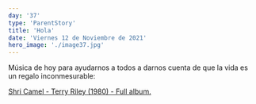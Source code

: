 ```yaml
---
day: '37'
type: 'ParentStory'
title: 'Hola'
date: 'Viernes 12 de Noviembre de 2021'
hero_image: './image37.jpg'
---
```


Música de hoy para ayudarnos a todos a darnos cuenta de que la vida es un regalo inconmesurable:

<a href='https://www.youtube.com/watch?v=Hcos1twObz0' target='_blank'>
  Shri Camel - Terry Riley (1980) - Full album.
</a>
